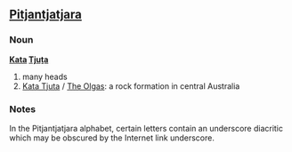 ==[[Pitjantjatjara]]==
===Noun===
'''[[Kata]] [[Tjuṯa]]'''

# many heads
# [[Kata Tjuta]] / [[The Olgas]]: a rock formation in central Australia

===Notes===
In the Pitjantjatjara alphabet, certain letters contain an underscore diacritic which may be obscured by the Internet link underscore.